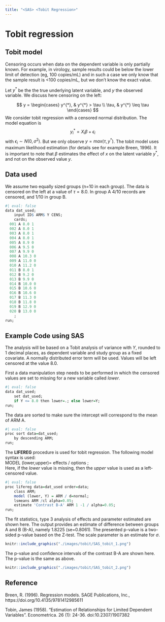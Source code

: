 ```yaml
---
title: "<SAS> <Tobit Regression>"
---
```


# Tobit regression

## Tobit model

Censoring occurs when data on the dependent variable is only partially known. For example, in virology, sample results could be below the lower limit of detection (eg, 100 copies/mL) and in such a case we only know that the sample result is <100 copies/mL, but we don't know the exact value.

Let $y^{*}$ be the the true underlying latent variable, and $y$ the observed variable. We discuss here censoring on the left:

$$
y =
\begin{cases}
 y^{*}, & y^{*} > \tau  \\
 \tau, & y^{*} \leq \tau
 \end{cases}       
$$
We consider tobit regression with a censored normal distribution. The model equation is
$$
y_{i}^{*} = X_{i}\beta + \epsilon_{i} 
$$
with $\epsilon_{i} \sim N(0,\sigma^2)$. But we only observe $y = max(\tau, y^{*})$.
The tobit model uses maximum likelihood estimation (for details see for example Breen, 1996). It is important to note that $\beta$ estimates the effect of $x$ on the latent variable $y^{*}$, and not on the observed value $y$.


## Data used

We assume two equally sized groups (n=10 in each group). The data is censored on the left at a value of $\tau=8.0$.
In group A 4/10 records are censored, and 1/10 in group B.

```r
#| eval: false
data dat_used;
	input ID$ ARM$ Y CENS;
	cards;
  001 A 8.0 1 
  002 A 8.0 1
  003 A 8.0 1
  004 A 8.0 1
  005 A 8.9 0
  006 A 9.5 0
  007 A 9.9 0
  008 A 10.3 0
  009 A 11.0 0
  010 A 11.2 0
  011 B 8.0 1 
  012 B 9.2 0
  013 B 9.9 0
  014 B 10.0 0
  015 B 10.6 0
  016 B 10.6 0
  017 B 11.3 0
  018 B 11.8 0
  019 B 12.9 0
  020 B 13.0 0
	;
run;
```


## Example Code using SAS

The analysis will be based on a Tobit analysis of variance with $Y$, rounded to 1 decimal places, as dependent variable and study group as a fixed covariate. A normally distributed error term will be used. Values will be left censored at the value 8.0.

First a data manipulation step needs to be performed in which the censored values are set to missing for a new variable called *lower*.
```r
#| eval: false
data dat_used;
	set dat_used;
	if Y <= 8.0 then lower=.; else lower=Y;
run;
```


The data are sorted to make sure the intercept will correspond to the mean of ARM A.
```r
#| eval: false
proc sort data=dat_used;
	by descending ARM;
run;
```


The **LIFEREG** procedure is used for tobit regression. The following model syntax is used:
<br>
  MODEL (lower,upper)= effects / options ;
<br>
Here, if the *lower* value is missing, then the *upper* value is used as a left-censored value.

```r
#| eval: false
proc lifereg data=dat_used order=data;
	class ARM;
	model (lower, Y) = ARM / d=normal;
	lsmeans ARM /cl alpha=0.05;
	estimate 'Contrast B-A' ARM 1 -1 / alpha=0.05;
run;
```


The fit statistics, type 3 analysis of effects and parameter estimated are shown here. The output provides an estimate of difference between groups A and B (B-A), namely 1.8225 (se=0.8061). The presented p-value is a two-sided p-value based on the Z-test. The scale parameter is an estimate for $\sigma$.
```r
knitr::include_graphics("./images/tobit/SAS_tobit_1.png")
```

The p-value and confidence intervals of the contrast B-A are shown here. The p-value is the same as above.
```r
knitr::include_graphics("./images/tobit/SAS_tobit_2.png")
```


## Reference

Breen, R. (1996). Regression models. SAGE Publications, Inc., https://doi.org/10.4135/9781412985611

Tobin, James (1958). "Estimation of Relationships for Limited Dependent Variables". Econometrica. 26 (1): 24-36. doi:10.2307/1907382


